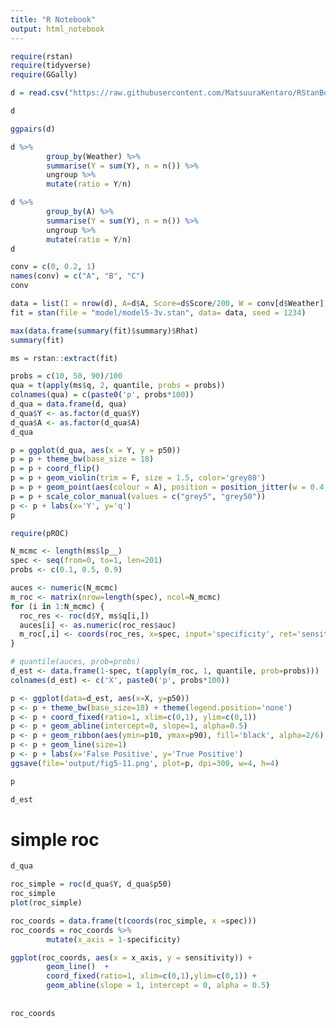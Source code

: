 ```yaml
---
title: "R Notebook"
output: html_notebook
---
```


```r
require(rstan)
require(tidyverse)
require(GGally)

```

```r
d = read.csv("https://raw.githubusercontent.com/MatsuuraKentaro/RStanBook/master/chap05/input/data-attendance-3.txt")

d
```

```r
ggpairs(d)
```

```r
d %>%
        group_by(Weather) %>%
        summarise(Y = sum(Y), n = n()) %>%
        ungroup %>%
        mutate(ratio = Y/n)

```

```r
d %>%
        group_by(A) %>%
        summarise(Y = sum(Y), n = n()) %>%
        ungroup %>%
        mutate(ratio = Y/n)
d

```


```r
conv = c(0, 0.2, 1)
names(conv) = c("A", "B", "C")
conv
```


```r
data = list(I = nrow(d), A=d$A, Score=d$Score/200, W = conv[d$Weather], Y=d$Y)
fit = stan(file = "model/model5-3v.stan", data= data, seed = 1234)
```

```r
max(data.frame(summary(fit)$summary)$Rhat)
summary(fit)
```


```r
ms = rstan::extract(fit)

probs = c(10, 50, 90)/100
qua = t(apply(ms$q, 2, quantile, probs = probs))
colnames(qua) = c(paste0('p', probs*100))
d_qua = data.frame(d, qua)
d_qua$Y <- as.factor(d_qua$Y)
d_qua$A <- as.factor(d_qua$A)
d_qua
```


```r
p = ggplot(d_qua, aes(x = Y, y = p50))
p = p + theme_bw(base_size = 18)
p = p + coord_flip()
p = p + geom_violin(trim = F, size = 1.5, color='grey80')
p = p + geom_point(aes(colour = A), position = position_jitter(w = 0.4, h = 0), size = 1)
p = p + scale_color_manual(values = c("grey5", "grey50"))
p <- p + labs(x='Y', y='q')
p


```

```r
require(pROC)

N_mcmc <- length(ms$lp__)
spec <- seq(from=0, to=1, len=201)
probs <- c(0.1, 0.5, 0.9)

auces <- numeric(N_mcmc)
m_roc <- matrix(nrow=length(spec), ncol=N_mcmc)
for (i in 1:N_mcmc) {
  roc_res <- roc(d$Y, ms$q[i,])
  auces[i] <- as.numeric(roc_res$auc)
  m_roc[,i] <- coords(roc_res, x=spec, input='specificity', ret='sensitivity')
}

# quantile(auces, prob=probs)
d_est <- data.frame(1-spec, t(apply(m_roc, 1, quantile, prob=probs)))
colnames(d_est) <- c('X', paste0('p', probs*100))

p <- ggplot(data=d_est, aes(x=X, y=p50))
p <- p + theme_bw(base_size=18) + theme(legend.position='none')
p <- p + coord_fixed(ratio=1, xlim=c(0,1), ylim=c(0,1))
p <- p + geom_abline(intercept=0, slope=1, alpha=0.5)
p <- p + geom_ribbon(aes(ymin=p10, ymax=p90), fill='black', alpha=2/6)
p <- p + geom_line(size=1)
p <- p + labs(x='False Positive', y='True Positive')
ggsave(file='output/fig5-11.png', plot=p, dpi=300, w=4, h=4)

p

d_est

```

# simple roc
```r
d_qua

roc_simple = roc(d_qua$Y, d_qua$p50) 
roc_simple
plot(roc_simple)

roc_coords = data.frame(t(coords(roc_simple, x =spec)))
roc_coords = roc_coords %>%
        mutate(x_axis = 1-specificity)

ggplot(roc_coords, aes(x = x_axis, y = sensitivity)) + 
        geom_line()  +
        coord_fixed(ratio=1, xlim=c(0,1),ylim=c(0,1)) +
        geom_abline(slope = 1, intercept = 0, alpha = 0.5) 
        
        
roc_coords


```

